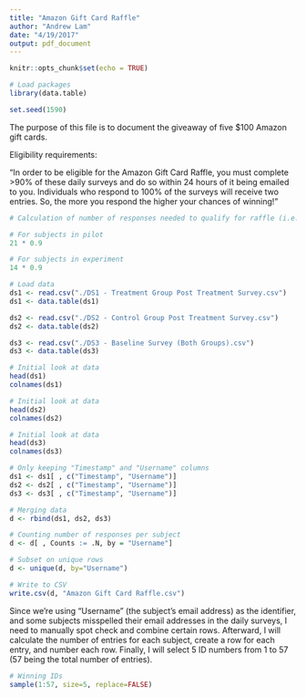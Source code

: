 ```yaml
---
title: "Amazon Gift Card Raffle"
author: "Andrew Lam"
date: "4/19/2017"
output: pdf_document
---
```


```r
knitr::opts_chunk$set(echo = TRUE)
```

```r
# Load packages
library(data.table)
```

```r
set.seed(1590)
```

The purpose of this file is to document the giveaway of five $100 Amazon gift cards.

Eligibility requirements:

"In order to be eligible for the Amazon Gift Card Raffle, you must complete >90% of these daily surveys and do so within 24 hours of it being emailed to you. Individuals who respond to 100% of the surveys will receive two entries. So, the more you respond the higher your chances of winning!"

```r
# Calculation of number of responses needed to qualify for raffle (i.e., >90% response rate)

# For subjects in pilot
21 * 0.9

# For subjects in experiment
14 * 0.9
```

```r
# Load data
ds1 <- read.csv("./DS1 - Treatment Group Post Treatment Survey.csv")
ds1 <- data.table(ds1)

ds2 <- read.csv("./DS2 - Control Group Post Treatment Survey.csv")
ds2 <- data.table(ds2)

ds3 <- read.csv("./DS3 - Baseline Survey (Both Groups).csv")
ds3 <- data.table(ds3)
```

```r
# Initial look at data 
head(ds1)
colnames(ds1)
```

```r
# Initial look at data 
head(ds2)
colnames(ds2)
```

```r
# Initial look at data 
head(ds3)
colnames(ds3)
```

```r
# Only keeping "Timestamp" and "Username" columns
ds1 <- ds1[ , c("Timestamp", "Username")]
ds2 <- ds2[ , c("Timestamp", "Username")]
ds3 <- ds3[ , c("Timestamp", "Username")]
```

```r
# Merging data
d <- rbind(ds1, ds2, ds3)
```

```r
# Counting number of responses per subject
d <- d[ , Counts := .N, by = "Username"]
```

```r
# Subset on unique rows
d <- unique(d, by="Username")
```

```r
# Write to CSV
write.csv(d, "Amazon Gift Card Raffle.csv")
```

Since we're using "Username" (the subject's email address) as the identifier, and some subjects misspelled their email addresses in the daily surveys, I need to manually spot check and combine certain rows.  Afterward, I will calculate the number of entries for each subject, create a row for each entry, and number each row.  Finally, I will select 5 ID numbers from 1 to 57 (57 being the total number of entries).

```r
# Winning IDs 
sample(1:57, size=5, replace=FALSE)
```
